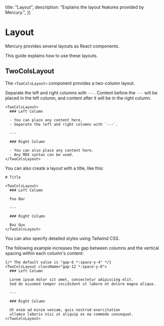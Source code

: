 
  title: "Layout",
  description: "Explains the layout features provided by Mercury.",
})

# Layout

Mercury provides several layouts as React components.

This guide explains how to use these layouts.

## TwoColsLayout

The `<TwoColsLayout>` component provides a two-column layout.

Separate the left and right columns with `---`.
Content before the `---` will be placed in the left column, and content after it will be in the right column.

```mdx
<TwoColsLayout>
  ### Left Column

  - You can place any content here.
  - Separate the left and right columns with `---`.

  ---

  ### Right Column

  - You can also place any content here.
  - Any MDX syntax can be used.
</TwoColsLayout>
```

You can also create a layout with a title, like this:

```mdx
# Title

<TwoColsLayout>
  ### Left Column

  Foo Bar

  ---

  ### Right Column

  Baz Qux
</TwoColsLayout>
```

You can also specify detailed styles using Tailwind CSS.

The following example increases the gap between columns and the vertical spacing within each column's content:

```mdx
{/* The default value is "gap-6 *:space-y-4" */}
<TwoColsLayout className="gap-12 *:space-y-8">
  ### Left Column

  Lorem ipsum dolor sit amet, consectetur adipiscing elit.
  Sed do eiusmod tempor incididunt ut labore et dolore magna aliqua.

  ---

  ### Right Column

  Ut enim ad minim veniam, quis nostrud exercitation
  ullamco laboris nisi ut aliquip ex ea commodo consequat.
</TwoColsLayout>
```
